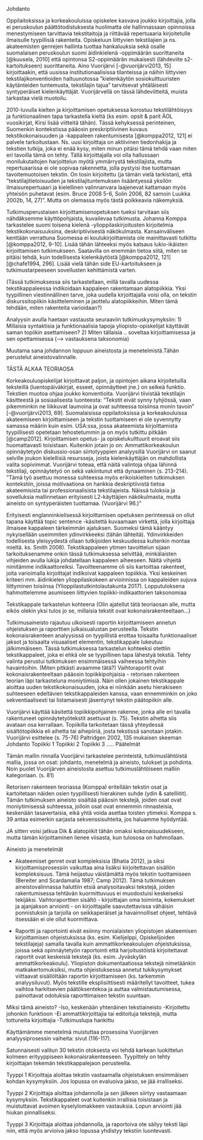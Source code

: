 ﻿Johdanto

Oppilaitoksissa ja korkeakouluissa opiskelee kasvava joukko kirjoittajia, jolla ei peruskoulun päättötodistuksesta huolimatta ole hallinnassaan opinnoissa menestymiseen tarvittavia tekstitaitoja ja riittävää repertuaaria kirjoitetulle ilmaisulle tyypillisiä rakenteita. Opiskeluun liittyvien tekstilajien ja ns. akateemisten genrejen hallinta tuottaa hankaluuksia sekä osalle suomalaisen peruskoulun suomi äidinkielenä -oppimäärän suorittaneita [@kuusela, 2010] että opintonsa S2-oppimäärän mukaisesti (lähdeviite s2-kartoitukseen) suorittaneita. Aino Vuorijärvi [-@vuorijärvi2013, 15] kirjoittaakin, että uusissa institutionaalisissa tilanteissa ja näihin liittyvien tekstilajikonventioiden haltuunotossa ”kielenkäytön sosiokulttuuristen käytänteiden tuntemusta, tekstilajin tajua” tarvitsevat yhtäläisesti syntyperäiset kielenkäyttäjät. Vuorijärvellä on tässä lähdeviitteitä, muista tarkastaa vielä muotoilu.

2010-luvulla kielten ja kirjoittamisen opetuksessa korostuu tekstilähtöisyys ja funktionaalinen tapa tarkastella kieltä (ks esim. opsit & parit ÄOL vuosikirjat, Kirsi lisää viitteitä tähän). Tässä kehyksessä perinteinen, Suomenkin kontekstissa pääosin preskriptiivinen kuvaus tekstikokonaisuuden ja -kappaleen rakentumisesta [@komppa2012, 121] ei palvele tarkoitustaan. Ns. uusi kirjoittaja on aktiivinen tiedonhakija ja tekstien tutkija, joka ei enää kysy, miten minun pitäisi tämä tehdä vaan miten eri tavoilla tämä on tehty. Tällä kirjoittajalla voi olla hallussaan monilukutaitojen harjoittelun myötä ymmärrystä tekstilajista, mutta repertuaarissa ei ole sopivaa rakennetta, jolla pystyisi itse tuottamaan tavoitemuotoisen tekstin. On tosin kirjoitettu (ja tämän vielä tarkistan), että ”tekstilajitietoisuuden ja tekstilajituntemuksen lisääntyessä yksilön ilmaisurepertuaari ja kielellinen valinnanvara laajenevat kattamaan myös yhteisön puhetavat (esim. Bruce 2008 5-6, Solin 2006, 82 samoin Luukka 2002b, 14, 27)”. Mutta on olemassa myös tästä poikkeavia näkemyksiä.


Tutkimusperustaisen kirjoittamisenopetuksen tueksi tarvitaan siis nähdäksemme käyttöpohjaista, kuvailevaa tutkimusta. Johanna Komppa tarkastelee suomi toisena kielenä -ylioppilaskirjoitusten kirjoitelmia tekstikokonaisuuksina, deskriptiivisestä näkökulmasta. Kansainväliseen kenttään verrattuna Suomessa ei koulukirjoittamista ole mainittavasti tutkittu [@komppa2012, 9-10]. Lisää tähän lähteeksi myös katsaus lukio-ikäisten kirjoittamisen tutkimukseen. Saatavilla on enemmän tietoa siitä, miten se pitäisi tehdä, kuin todellisesta kielenkäytöstä [@komppa2012, 121] [@chafe1994, 296]. Lisää vielä tähän side EU-kartoitukseen ja tutkimustarpeeseen sovellusten kehittämistä varten.


(Tässä tutkimuksessa siis tarkastellaan, millä tavalla uudessa tekstikappaleessa indikoidaan kappaleen rakentamaan alatopiikkia. Yksi tyypillinen viestinnällinen tarve, joka uudella kirjoittajalla voisi olla, on tekstin diskurssitopiikin käsitteleminen ja jaottelu alatopiikkeihin. Miten tämä tehdään, miten rakenteita varioidaan?)

Analyysin avulla haetaan vastausta seuraaviin tutkimuskysymyksiin: 
1)	Millaisia syntaktisia ja funktionaalisia tapoja yliopisto-opiskelijat käyttävät saman topiikin asettamiseen?
2) Miten tällaisia .. soveltaa kirjoittamisessa ja sen opettamisessa (--> vastauksena taksonomia)

Muutama sana johdannon loppuun aineistosta ja menetelmistä.Tähän perustelut aineistovalinnalle.



TÄSTÄ ALKAA TEORIAOSA



Korkeakouluopiskelijat kirjoittavat paljon, ja opintojen aikana kirjoitetuilla teksteillä (luentopäiväkirjat, esseet, opinnäytteet jne.) on selkeä funktio. Tekstien muotoa ohjaa joukko konventioita. Vuorijärvi tiivistää tekstilajin käsitteestä ja sosiaalisesta luonteesta: "Tekstit eivät synny tyhjiössä, vaan pikemminkin ne liikkuvat laumoina ja ovat suhteessa toisiinsa monin tavoin" [-@vuorijärvi2013, 69]. Suomalaisissa oppilaitoksissa ja korkeakouluissa akateemiseen kirjoittamiseen ja tekstin tuottamiseen ei ole syvennytty samassa määrin kuin esim. USA:ssa, jossa akateemista kirjoittamista tyypillisesti opetetaan tehostetummin ja on myös tutkittu pitkään [@camp2012]. Kirjoittamisen opetus- ja opiskelukulttuurit eroavat siis huomattavasti toisistaan. Kuitenkin jotain jo on: Ammattikorkeakoulun opinnäytetyön diskussio-osan siirtotyyppien analyysillä Vuorijärvi on saanut selville joukon kielellisiä resursseja, joista kielenkäyttäjän on mahdollista valita sopivimmat. Vuorijärvi toteaa, että näitä valintoja ohjaa lähinnä tekstilaji, opinnäytetyö on sekä vakiintunut että dynaaminen (s. 213-214). ”Tämä työ asettuu monessa suhteessa myös erikoiskielten tutkimuksen kontekstiin, joissa motivaationa on hankkia deskriptiivistä tietoa akateemisista tai professionaalisista tekstilajeista. Näissä tuloksia ja sovelluksia mallinnetaan erityisesti L2-käyttäjien näkökulmasta, mutta aineisto on syntyperäisten tuottamaa. (Vuorijärvi 96.)”




Erityisesti englanninkielisessä kirjoittamisen opetuksen perinteessä on ollut tapana käyttää topic sentence -käsitettä kuvaamaan virkettä, jolla kirjoittaja ilmaisee kappaleen tärkeimmän ajatuksen. Suomeksi tämä kääntyy nykyisellään useimmiten ydinvirkkeeksi (tähän lähteitä). Ydinvirkkeiden todellisesta yleisyydestä ollaan tutkijoiden keskuudessa kuitenkin montaa mieltä. ks. Smith 2008). Tekstikappaleen ytimen tavoittelun sijaan tarkoituksenamme onkin tässä tutkimuksessa selvittää, minkälaisten vihjeiden avulla lukija johdatellaan kappaleen aiheeseen. Näitä vihjeitä nimitämme indikaattoreiksi. Tavoitteenamme oli siis kartoittaa rakenteet, joita varioimalla kirjoittajat indikoivat kappaleen topiikkia. Yksi keskeinen kriteeri mm.  äidinkielen ylioppilaskokeen arvioinnissa on kappaleiden sujuva liittyminen toisiinsa (Ylioppilastutkintolautakunta 2017). Lopputuloksena hahmottelemme asumiseen liittyvien topiikki-indikaattorien taksonomiaa



Tekstikappale tarkastelun kohteena (Olin ajatellut tätä teoriaosan alle, mutta eikös olekin yksi tulos jo se, millaisia tekstit ovat kokonaisrakenteeltaan...)

Tutkimusaineisto rajautuu ulkoisesti raportin kirjoittamiseen annetun ohjeistuksen ja raporttien julkaisualustan perusteella. Tekstin kokonaisrakenteen analyysissä on tyypillistä erottaa toisaalta funktionaaliset jaksot ja toisaalta visuaaliset elementin, tekstikappale lukeutuu jälkimmäiseen. Tässä tutkimuksessa tarkastelun kohteeksi otettiin tekstikappaleet, joka ei ehkä ole se tyypillinen tapa lähestyä tekstiä. Tehty valinta perustui tutkimuksen ensimmäisessä vaiheessa tehtyihin havaintoihin. (Miten pitkästi avaamme tätä?) Vaihtoraportit ovat kokonaisrakenteeltaan pääosin topiikkipohjaisia - retorisen rakenteen teorian läpi tarkasteluna moniytimisiä. Näin ollen jokainen tekstikappale aloittaa uuden tekstikokonaisuuden, joka ei niinkään asetu hierakiseen suhteeseen edeltävien tekstikappaleiden kanssa, vaan ennemminkin on joko sekventiaalisesti tai listamaisesti jäsentynyt tekstin päätopiikin alle.

Vuorijärvi käyttää käsitettä topiikkipohjainen rakenne, jonka alle eri tavalla rakentuneet opinnäytetyötekstit asettuvat (s. 75). Tekstin aihetta siis avataan osa kerrallaan. Topiikilla tarkoitetaan tässä yhteydessä sisältötopiikkia eli aihetta tai aihepiiriä, josta tekstissä sanotaan jotakin. Vuorijärvi esittelee (s. 75-76) Paltridgen 2002, 135 mukaisen skeeman 
Johdanto
Topiikki 1
Topiikki 2
Topiikki 3
…..
Päätelmät


Tämän mallin rinnalla Vuorijärvi tarkastelee perinteistä, tutkimuslähtöistä mallia, jossa on osat: johdanto, menetelmä ja aineisto, tulokset ja pohdinta. Noin puolet Vuorijärven aineistosta asettuu tutkimuslähtöiseen malliin kategoriaan. (s. 81)

Retorisen rakenteen teoriassa (Komppa) eritellään tekstin osat ja kartoitetaan näiden osien tyypillisesti hierakinen suhde (ydin & satelliitit). Tämän tutkimuksen aineisto sisältää pääosin tekstejä, joiden osat ovat moniytimisessä suhteessa, jolloin osat ovat ennemmin rinnasteisia, keskenään tasavertaisia, eikä yhtä voida asettaa toisten ytimeksi. Komppa s. 39 antaa esimerkin sarjasta sekvenssisuhteita, jos haluamme hyödyntää.

 

JA sitten voisi jatkua Dik & alatopiikit tähän omaksi kokonaisuudekseen, mutta tämän kirjoittaminen lienee viisasta, kun tulososa on hahmollaan.

Aineisto ja menetelmät

- Akateemiset genret ovat kompleksisia (Bhatia 2012), ja siksi kirjoittamisprosessiin vaikuttaa aina lisäksi kirjoitettavan sisällön kompleksisuus. Tämä heijastuu väistämättä myös tekstin tuottamiseen (Bereiter and Scardamalia 1987; Camp 2012).  Tämä tutkimuksen aineistovalinnassa haluttiin etsiä analysoitavaksi tekstejä, joiden rakentumisessa tehtävän kuormittuvuus ei muodostuisi keskeiseksi tekijäksi. Vaihtoraporttien sisältö - kirjoittajan oma toiminta, kokemukset ja ajanjakson arviointi - on kirjoittajalle saavutettavissa vähäisin ponnistuksin ja tarjolla on seikkaperäiset ja havainnolliset ohjeet, tehtävä itsessään ei ole ollut kuormittava. 

- Raportti ja raportointi eivät esiinny monialaisten yliopistojen akateemisen kirjoittamisen ohjeistuksissa (ks. esim. Kielijelppi, Opiskelijoiden tekstilajeja) samalla tavalla kuin ammattikorkeakoulujen ohjeistuksissa, joissa sekä opinnäytetyön raportointi että harjoitustöistä kirjoitettavat raportit ovat keskeisiä tekstejä (ks. esim. Jyväskylän ammattikorkeakoulu). Yliopiston dokumentaatiossa tekstejä nimetäänkin matkakertomuksiksi, mutta ohjeistuksessa annetut tukikysymykset viittaavat sisällöltään raportin kirjoittamiseen (ks. tarkemmin analyysiluvut). Myös tekstille eksplisiittisesti määritellyt tavoitteet, tukea vaihtoa harkitsevien päätöksentekoa ja auttaa valmistautumisessa, painottavat odotuksia raporttimaisen tekstin suuntaan.

Miksi tämä aineisto?
-Iso, keskenään yhtenäinen tekstiaineisto
-Kirjoitettu johonkin funktioon
-Ei ammattikirjoittajia tai editoituja tekstejä, mutta tottuneita kirjoittajia
-Tutkimuslupa hankittu

Käyttämämme menetelmä muistuttaa prosessina Vuorijärven analyysiprosessin vaiheita: sivut (116-117).






Satunnaisesti valitun 30 tekstin otoksesta voi tehdä karkean luokittelun kolmeen erityyppiseen kokonaisrakenteeseen. Tyypittely on tehty kirjoittajan tekemän tekstikappalejaon perusteella. 

Tyyppi 1	Kirjoittaja aloittaa tekstin vastaamalla ohjeistuksen ensimmäisen kohdan kysymyksiin. Jos lopussa on evaluoiva jakso, se jää irralliseksi.

Tyyppi 2	Kirjoittaja aloittaa johdannolla ja sen jälkeen siirtyy vastaamaan kysymyksiin. Tekstikappaleet ovat kuitenkin irrallisia toisistaan ja muistuttavat avoimen kyselylomakkeen vastauksia. Lopun arviointi jää hiukan pinnalliseksi.


Tyyppi 3	Kirjoittaja aloittaa johdannolla, ja raportoiva ote säilyy teksti läpi niin, että myös arvioiva jakso lopussa yhdistyy tekstiin luontevasti.


